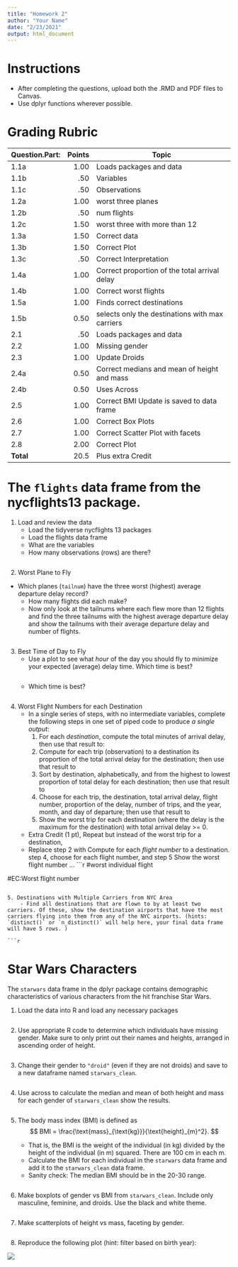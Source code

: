 ```yaml
---
title: "Homework 2"
author: "Your Name"
date: "2/23/2021"
output: html_document
---
```


# Instructions 

- After completing the questions, upload both the .RMD and PDF files to Canvas.
- Use dplyr functions wherever possible. 

# Grading Rubric 
|Question.Part:|Points|Topic|
|---|--:|-------------|
|1.1a|1.00|Loads packages and data|
|1.1b|.50|Variables|
|1.1c|.50|Observations|
|1.2a|1.00|worst three planes|
|1.2b|.50|num flights|
|1.2c|1.50|worst three with more than 12|
|1.3a|1.50|Correct data|
|1.3b|1.50|Correct Plot|
|1.3c|.50|Correct Interpretation|
|1.4a|1.00|Correct proportion of the total arrival delay|
|1.4b|1.00|Correct worst flights|
|1.5a|1.00|Finds correct destinations |
|1.5b|0.50|selects only the destinations with max carriers|
|2.1|.50|Loads packages and data|
|2.2|1.00|Missing gender|
|2.3|1.00|Update Droids|
|2.4a|0.50|Correct medians and mean of height and mass|
|2.4b|0.50|Uses Across|
|2.5|1.00|Correct BMI Update is saved to data frame|
|2.6|1.00|Correct Box Plots|
|2.7|1.00|Correct Scatter Plot with facets|
|2.8|2.00|Correct Plot|
|**Total**|20.5| Plus extra Credit|

  
# The `flights` data frame from the nycflights13 package.
1. Load and review the data
    - Load the tidyverse nycflights 13 packages 
    - Load the flights data frame 
    - What are the variables
    - How many observations (rows) are there?

```r

```

2. Worst Plane to Fly
  - Which planes (`tailnum`) have the three worst (highest) average departure delay record?
      + How many flights did each make?
      + Now only look at the tailnums where each flew more than 12 flights and find the three tailnums with the highest average departure delay and show the tailnums with their average departure delay and number of flights.

```r

```

3. Best Time of Day to Fly
    - Use a plot to see what _hour_ of the day you should fly to minimize your expected (average) delay time. Which time is best? 
```r

```
    - Which time is best?
```block


```

4. Worst Flight Numbers for each Destination
    - In a single series of steps, with no intermediate variables, complete the following steps in one set of piped code to produce *a single output*:
        1. For each _destination_, compute the total minutes of arrival delay, then use that result to:
        2. Compute for each trip (observation) to a destination its proportion of the total arrival delay for the destination; then use that result to
        3. Sort by destination, alphabetically, and from the highest to lowest proportion of total delay for each destination; then use that result to
        4. Choose for each trip, the destination, total arrival delay, flight number, proportion of the delay, number of trips, and the year, month, and day of departure; then use that result to
        5. Show the worst trip for each destination (where the delay is the maximum for the destination) with total arrival delay >= 0.
        
    - Extra Credit (1 pt), Repeat but instead of the worst trip for a destination, 
    - Replace step 2 with Compute for each *flight number* to a destination. step 4, choose for each flight number, and step 5 Show the worst flight number ...
```r
#worst individual flight


#EC:Worst flight number

```
  
5. Destinations with Multiple Carriers from NYC Area  
    - Find all destinations that are flown to by at least two carriers. Of these, show the destination airports that have the most carriers flying into them from any of the NYC airports. (hints: `distinct()` or `n_distinct()` will help here, your final data frame will have 5 rows. )
  
```r

```



 

# Star Wars Characters

The `starwars` data frame in the dplyr package contains demographic characteristics of various characters from the hit franchise Star Wars.

1. Load the data into R and load any necessary packages

```r

```


2.  Use appropriate R code to determine which individuals have missing gender. Make sure to only print out their names and heights, arranged in ascending order of height.

```r

```


3. Change their gender to `"droid"` (even if they are not droids) and save to a new dataframe named `starwars_clean`.

```r


```

4. Use across to calculate the median and mean of both height and mass for each gender of `starwars_clean` show the results.

```r

```


5. The body mass index (BMI) is defined as
    $$
    BMI = \frac{\text{mass}_{\text{kg}}}{\text{height}_{m}^2}.
    $$
    
    - That is, the BMI is the weight of the individual (in kg) divided by the height of the individual (in m) squared. There are 100 cm in each m.
    - Calculate the BMI for each individual in the `starwars` data frame and add it to the `starwars_clean` data frame.
    - Sanity check: The median BMI should be in the 20-30 range.
    
```r

```
    
    
6. Make boxplots of gender vs BMI from `starwars_clean`. Include only masculine, feminine, and droids. Use the black and white theme.

```r

```

7. Make scatterplots of height vs mass, faceting by gender.

```r

```


8.  Reproduce the following plot (hint: filter based on birth year):

![](https://american-stat-412612.netlify.app/assignment/02-hw_files/figure-html/unnamed-chunk-14-1.png)  


```r

```

